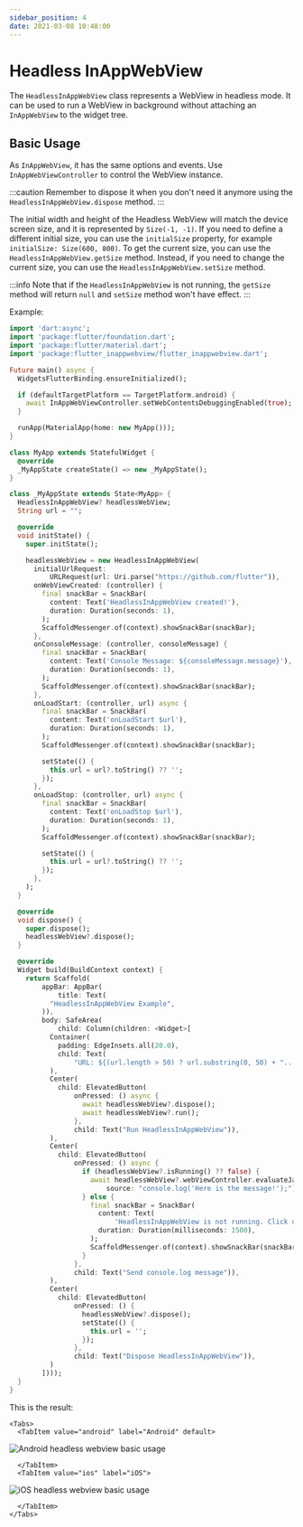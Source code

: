```yaml
---
sidebar_position: 4
date: 2021-03-08 10:48:00
---
```



# Headless InAppWebView

The `HeadlessInAppWebView` class  represents a WebView in headless mode.
It can be used to run a WebView in background without attaching an `InAppWebView` to the widget tree.

## Basic Usage

As `InAppWebView`, it has the same options and events. Use `InAppWebViewController` to control the WebView instance.

:::caution
Remember to dispose it when you don't need it anymore using the `HeadlessInAppWebView.dispose` method.
:::

The initial width and height of the Headless WebView will match the device screen size, and it is represented by `Size(-1, -1)`.
If you need to define a different initial size, you can use the `initialSize` property, for example `initialSize: Size(600, 800)`.
To get the current size, you can use the `HeadlessInAppWebView.getSize` method.
Instead, if you need to change the current size, you can use the `HeadlessInAppWebView.setSize` method.

:::info
Note that if the `HeadlessInAppWebView` is not running, the `getSize` method will return `null` and `setSize` method won't have effect.
:::

Example:
```dart
import 'dart:async';
import 'package:flutter/foundation.dart';
import 'package:flutter/material.dart';
import 'package:flutter_inappwebview/flutter_inappwebview.dart';

Future main() async {
  WidgetsFlutterBinding.ensureInitialized();

  if (defaultTargetPlatform == TargetPlatform.android) {
    await InAppWebViewController.setWebContentsDebuggingEnabled(true);
  }

  runApp(MaterialApp(home: new MyApp()));
}

class MyApp extends StatefulWidget {
  @override
  _MyAppState createState() => new _MyAppState();
}

class _MyAppState extends State<MyApp> {
  HeadlessInAppWebView? headlessWebView;
  String url = "";

  @override
  void initState() {
    super.initState();

    headlessWebView = new HeadlessInAppWebView(
      initialUrlRequest:
          URLRequest(url: Uri.parse("https://github.com/flutter")),
      onWebViewCreated: (controller) {
        final snackBar = SnackBar(
          content: Text('HeadlessInAppWebView created!'),
          duration: Duration(seconds: 1),
        );
        ScaffoldMessenger.of(context).showSnackBar(snackBar);
      },
      onConsoleMessage: (controller, consoleMessage) {
        final snackBar = SnackBar(
          content: Text('Console Message: ${consoleMessage.message}'),
          duration: Duration(seconds: 1),
        );
        ScaffoldMessenger.of(context).showSnackBar(snackBar);
      },
      onLoadStart: (controller, url) async {
        final snackBar = SnackBar(
          content: Text('onLoadStart $url'),
          duration: Duration(seconds: 1),
        );
        ScaffoldMessenger.of(context).showSnackBar(snackBar);

        setState(() {
          this.url = url?.toString() ?? '';
        });
      },
      onLoadStop: (controller, url) async {
        final snackBar = SnackBar(
          content: Text('onLoadStop $url'),
          duration: Duration(seconds: 1),
        );
        ScaffoldMessenger.of(context).showSnackBar(snackBar);

        setState(() {
          this.url = url?.toString() ?? '';
        });
      },
    );
  }

  @override
  void dispose() {
    super.dispose();
    headlessWebView?.dispose();
  }

  @override
  Widget build(BuildContext context) {
    return Scaffold(
        appBar: AppBar(
            title: Text(
          "HeadlessInAppWebView Example",
        )),
        body: SafeArea(
            child: Column(children: <Widget>[
          Container(
            padding: EdgeInsets.all(20.0),
            child: Text(
                "URL: ${(url.length > 50) ? url.substring(0, 50) + "..." : url}"),
          ),
          Center(
            child: ElevatedButton(
                onPressed: () async {
                  await headlessWebView?.dispose();
                  await headlessWebView?.run();
                },
                child: Text("Run HeadlessInAppWebView")),
          ),
          Center(
            child: ElevatedButton(
                onPressed: () async {
                  if (headlessWebView?.isRunning() ?? false) {
                    await headlessWebView?.webViewController.evaluateJavascript(
                        source: "console.log('Here is the message!');");
                  } else {
                    final snackBar = SnackBar(
                      content: Text(
                          'HeadlessInAppWebView is not running. Click on "Run HeadlessInAppWebView"!'),
                      duration: Duration(milliseconds: 1500),
                    );
                    ScaffoldMessenger.of(context).showSnackBar(snackBar);
                  }
                },
                child: Text("Send console.log message")),
          ),
          Center(
            child: ElevatedButton(
                onPressed: () {
                  headlessWebView?.dispose();
                  setState(() {
                    this.url = '';
                  });
                },
                child: Text("Dispose HeadlessInAppWebView")),
          )
        ])));
  }
}
```

This is the result:

```mdx-code-block
<Tabs>
  <TabItem value="android" label="Android" default>
```
![Android headless webview basic usage](./headless-in-app-webview/android-headless-in-app-webview-basic-usage.gif "Android headless webview basic usage.")
```mdx-code-block
  </TabItem>
  <TabItem value="ios" label="iOS">
```
![iOS headless webview basic usage](./headless-in-app-webview/ios-headless-in-app-webview-basic-usage.gif "iOS headless webview basic usage.")
```mdx-code-block
  </TabItem>
</Tabs>
```
